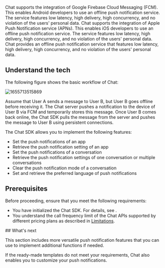 
<PlatformWrapper notAllowed="android">
<PlatformWrapper notAllowed="ios">
<PlatformWrapper notAllowed="web">
<PlatformWrapper notAllowed="flutter">
<PlatformWrapper notAllowed="react-native">
<NoPush />
</PlatformWrapper>
</PlatformWrapper>
</PlatformWrapper>
</PlatformWrapper>
</PlatformWrapper>

<PlatformWrapper notAllowed="windows">
<PlatformWrapper notAllowed="unity">

<PlatformWrapper notAllowed="ios">
<PlatformWrapper notAllowed="web">
Chat supports the integration of Google Firebase Cloud Messaging (FCM). This enables Android developers to use an offline push notification service. The service features low latency, high delivery, high concurrency, and no violation of the users' personal data.
</PlatformWrapper>
</PlatformWrapper>

<PlatformWrapper platform="ios">
Chat supports the integration of Apple Push Notification service (APNs). This enables iOS developers to use an offline push notification service. The service features low latency, high delivery, high concurrency, and no violation of the users' personal data.
</PlatformWrapper>

<PlatformWrapper platform="web">
Chat provides an offline push notification service that features low latency, high delivery, high concurrency, and no violation of the users' personal data.
</PlatformWrapper>

## Understand the tech

<PlatformWrapper notAllowed="web">
The following figure shows the basic workflow of Chat:

![1655713515869](https://web-cdn.agora.io/docs-files/1655713515869)

Assume that User A sends a message to User B, but User B goes offline before receiving it. The Chat server pushes a notification to the device of User B via FCM and temporarily stores this message. Once User B comes back online, the Chat SDK pulls the message from the server and pushes the message to User B using persistent connections.
</PlatformWrapper>

<PlatformWrapper platform="web">
The Chat SDK allows you to implement the following features:

- Set the push notifications of an app
- Retrieve the push notification setting of an app
- Set the push notifications of a conversation
- Retrieve the push notification settings of one conversation or multiple conversations
- Clear the push notification mode of a conversation
- Set and retrieve the preferred language of push notifications
</PlatformWrapper>

## Prerequisites

Before proceeding, ensure that you meet the following requirements:
- You have initialized the Chat SDK. For details, see <Link to="../get-started/get-started-sdk"><Vg k="GET_STARTED"/></Link>.
- You understand the call frequency limit of the Chat APIs supported by different pricing plans as described in [Limitations](../reference/limitations).

<ProjectImplement />

<ProjectSetup />

<PlatformWrapper notAllowed="react-native">
## What's next

This section includes more versatile push notification features that you can use to implement additional functions if needed.

If the ready-made templates do not meet your requirements, Chat also enables you to customize your push notifications.

<WhatsNext />
</PlatformWrapper>

</PlatformWrapper>
</PlatformWrapper>